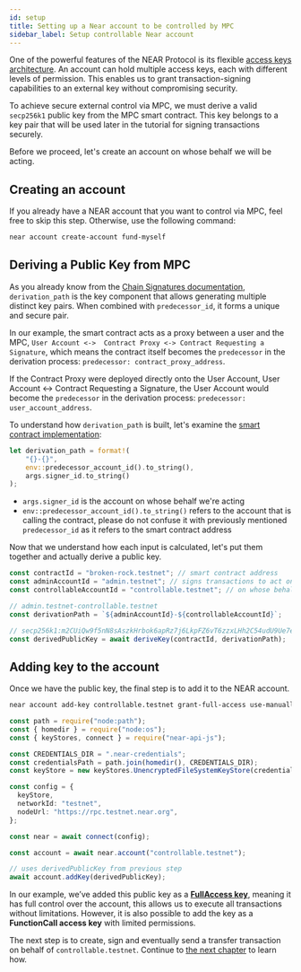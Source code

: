 ```yaml
---
id: setup
title: Setting up a Near account to be controlled by MPC
sidebar_label: Setup controllable Near account
---
```



One of the powerful features of the NEAR Protocol is its flexible [access keys architecture](/protocol/access-keys). An account can hold multiple access keys, each with different levels of permission. This enables us to grant transaction-signing capabilities to an external key without compromising security.

To achieve secure external control via MPC, we must derive a valid `secp256k1` public key from the MPC smart contract. This key belongs to a key pair that will be used later in the tutorial for signing transactions securely.

Before we proceed, let's create an account on whose behalf we will be acting.

## Creating an account

If you already have a NEAR account that you want to control via MPC, feel free to skip this step.
Otherwise, use the following command:

```sh
near account create-account fund-myself
```

## Deriving a Public Key from MPC

As you already know from the [Chain Signatures documentation](/chain-abstraction/chain-signatures#how-it-works), `derivation_path` is the key component that allows generating multiple distinct key pairs. When combined with `predecessor_id`, it forms a unique and secure pair.

In our example, the smart contract acts as a proxy between a user and the MPC, `User Account <->  Contract Proxy <-> Contract Requesting a Signature`, which means the contract itself becomes the `predecessor` in the derivation process: `predecessor: contract_proxy_address`. 

If the Contract Proxy were deployed directly onto the User Account,  User Account <-> Contract Requesting a Signature, the User Account would become the `predecessor` in the derivation process: `predecessor: user_account_address`. 


To understand how `derivation_path` is built, let's examine the [smart contract implementation](https://github.com/nearuaguild/control-near-account-with-mpc-example/blob/97883851483c05d4c9206afb6efeac02ec9c2541/contract/src/lib.rs#L64-L68):

```rust
let derivation_path = format!(
    "{}-{}",
    env::predecessor_account_id().to_string(),
    args.signer_id.to_string()
);
```

- `args.signer_id` is the account on whose behalf we're acting
- `env::predecessor_account_id().to_string()` refers to the account that is calling the contract, please do not confuse it with previously mentioned `predecessor_id` as it refers to the smart contract address

Now that we understand how each input is calculated, let's put them together and actually derive a public key.

<Tabs>
  <TabItem value="typescript" label="TypeScript">

```ts
const contractId = "broken-rock.testnet"; // smart contract address
const adminAccountId = "admin.testnet"; // signs transactions to act on behalf of `controllableAccountId`
const controllableAccountId = "controllable.testnet"; // on whose behalf we'll be acting

// admin.testnet-controllable.testnet
const derivationPath = `${adminAccountId}-${controllableAccountId}`;

// secp256k1:m2CUiQw9f5nN8sAszkHrbok6apRz7j6LkpFZ6vT6zzxLHh2C54udU9Ue7eRy7FRK42pD796nNSwEdsqXzLb96PR
const derivedPublicKey = await deriveKey(contractId, derivationPath);
```

  </TabItem>
</Tabs>

## Adding key to the account

Once we have the public key, the final step is to add it to the NEAR account.

<Tabs>
  <TabItem value="cli" label="Near CLI" default>

```sh
near account add-key controllable.testnet grant-full-access use-manually-provided-public-key secp256k1:m2CUiQw9f5nN8sAszkHrbok6apRz7j6LkpFZ6vT6zzxLHh2C54udU9Ue7eRy7FRK42pD796nNSwEdsqXzLb96PR network-config testnet sign-with-legacy-keychain send
```

  </TabItem>
  <TabItem value="typescript" label="TypeScript">

```ts
const path = require("node:path");
const { homedir } = require("node:os");
const { keyStores, connect } = require("near-api-js");

const CREDENTIALS_DIR = ".near-credentials";
const credentialsPath = path.join(homedir(), CREDENTIALS_DIR);
const keyStore = new keyStores.UnencryptedFileSystemKeyStore(credentialsPath);

const config = {
  keyStore,
  networkId: "testnet",
  nodeUrl: "https://rpc.testnet.near.org",
};

const near = await connect(config);

const account = await near.account("controllable.testnet");

// uses derivedPublicKey from previous step
await account.addKey(derivedPublicKey);
```

  </TabItem>
</Tabs>

In our example, we’ve added this public key as a [**FullAccess key**](/protocol/access-keys#full-access-keys), meaning it has full control over the account, this allows us to execute all transactions without limitations. However, it is also possible to add the key as a **FunctionCall access key** with limited permissions.

The next step is to create, sign and eventually send a transfer transaction on behalf of `controllable.testnet`. Continue to [the next chapter](2-transfer.md) to learn how.
